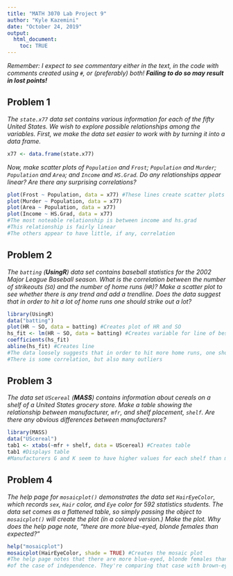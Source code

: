 ---
title: "MATH 3070 Lab Project 9"
author: "Kyle Kazemini"
date: "October 24, 2019"
output:
  html_document:
    toc: TRUE
---

*Remember: I expect to see commentary either in the text, in the code with comments created using `#`, or (preferably) both! **Failing to do so may result in lost points!***

## Problem 1
*The `state.x77` data set contains various information for each of the fifty United States. We wish to explore possible relationships among the variables. First, we make the data set easier to work with by turning it into a data frame.*

```{r}
x77 <- data.frame(state.x77)
```

*Now, make scatter plots of `Population` and `Frost`; `Population` and `Murder`; `Population` and `Area`; and `Income` and `HS.Grad`. Do any relationships appear linear? Are there any surprising correlations?*

```{r, tidy=TRUE}
plot(Frost ~ Population, data = x77) #These lines create scatter plots with the desired variables
plot(Murder ~ Population, data = x77)
plot(Area ~ Population, data = x77)
plot(Income ~ HS.Grad, data = x77)
#The most noteable relationship is between income and hs.grad
#This relationship is fairly linear
#The others appear to have little, if any, correlation
```

## Problem 2
*The `batting` (**UsingR**) data set contains baseball statistics for the 2002 Major League Baseball season. What is the correlation between the number of strikeouts (`SO`) and the number of home runs (`HR`)? Make a scatter plot to see whether there is any trend and add a trendline. Does the data suggest that in order to hit a lot of home runs one should strike out a lot?*

```{r, tidy=TRUE}
library(UsingR)
data("batting")
plot(HR ~ SO, data = batting) #Creates plot of HR and SO
hs_fit <- lm(HR ~ SO, data = batting) #Creates variable for line of best fit
coefficients(hs_fit)
abline(hs_fit) #Creates line
#The data loosely suggests that in order to hit more home runs, one should strike out a lot
#There is some correlation, but also many outliers
```

## Problem 3
*The data set `UScereal` (**MASS**) contains information about cereals on a shelf of a United States grocery store. Make a table showing the relationship between manufacturer, `mfr`, and shelf placement, `shelf`. Are there any obvious differences between manufacturers?*

```{r, tidy=TRUE}
library(MASS)
data("UScereal")
tab1 <- xtabs(~mfr + shelf, data = UScereal) #Creates table
tab1 #Displays table
#Manufacturers G and K seem to have higher values for each shelf than manufacturers such as N and Q
```

## Problem 4
*The help page for `mosaicplot()` demonstrates the data set `HairEyeColor`, which records `sex`, `Hair` color, and `Eye` color for 592 statistics students. The data set comes as a flattened table, so simply passing the object to `mosaicplot()` will create the plot (in a colored version.)*
*Make the plot. Why does the help page note, "there are more blue-eyed, blonde females than expected?"*

```{r, tidy=TRUE}
help("mosaicplot")
mosaicplot(HairEyeColor, shade = TRUE) #Creates the mosaic plot
#The help page notes that there are more blue-eyed, blonde females than expected because
#of the case of independence. They're comparing that case with brown-eyed blonde females
```